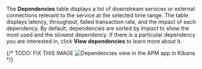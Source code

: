 

The **Dependencies** table displays a list of downstream services or external connections relevant
to the service at the selected time range. The table displays latency, throughput, failed transaction rate, and the impact of
each dependency. By default, dependencies are sorted by _Impact_ to show the most used and the slowest dependency.
If there is a particular dependency you are interested in, click **<DocLink id="serverlessObservabilityApmDependencies">View dependencies</DocLink>** to learn more about it.

{/* TODO: FIX THIS IMAGE
![Dependencies view in the APM app in Kibana](../../../../images/dependencies/spans-dependencies.png) */}
